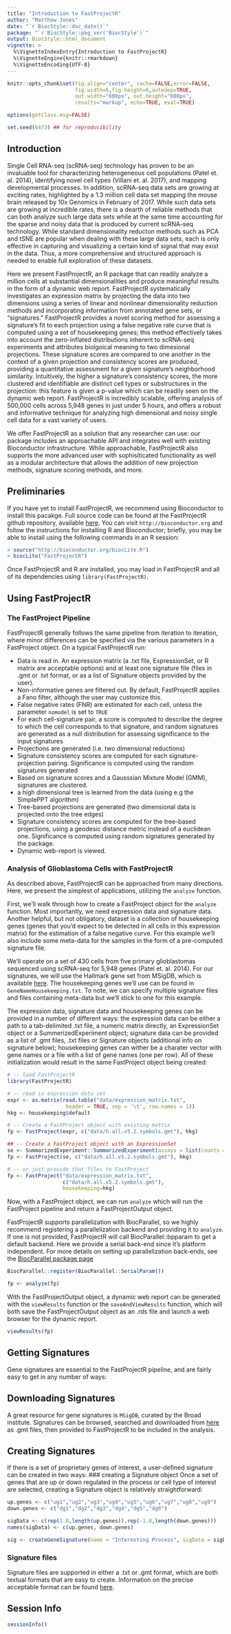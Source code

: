 ```yaml
---
title: "Introduction to FastProjectR"
author: "Matthew Jones"
date: "`r BiocStyle::doc_date()`"
package: "`r BiocStyle::pkg_ver('BiocStyle')`"
output: BiocStyle::html_document
vignette: >
  %\VignetteIndexEntry{Introduction to FastProjectR}
  %\VignetteEngine{knitr::rmarkdown}
  %\VignetteEncoding{UTF-8}
---
```


``` r

knitr::opts_chunk$set(fig.align="center", cache=FALSE,error=FALSE,
                      fig.width=6,fig.height=6,autodep=TRUE,
                      out.width="600px", out.height="600px",
                      results="markup", echo=TRUE, eval=TRUE)

options(getClass.msg=FALSE)

set.seed(6473) ## for reproducibility

```


## Introduction

Single Cell RNA-seq (scRNA-seq) technology has proven to be an invaluable tool for characterizing heterogeneous cell populations (Patel et. al. 2014), identifying novel cell types (Villani et. al. 2017), and mapping developmental processes. In addition, scRNA-seq data sets are growing at exciting rates, highlighted by a 1.3 million cell data set mapping the mouse brain released by 10x Genomics in February of 2017. While such data sets are growing at incredible rates, there is a dearth of reliable methods that can both analyze such large data sets while at the same time accounting for the sparse and noisy data that is produced by current scRNA-seq technology. While standard dimensionality reducton methods such as PCA and tSNE are popular when dealing with these large data sets, each is only effective in capturing and visualizing a certain kind of signal that may exist in the data. Thus, a more comprehensive and structured approach is needed to enable full exploration of these datasets.

Here we present FastProjectR, an R package that can readily analyze a million cells at substantial dimensionalities and produce meaningful results in the form of a dynamic web report. FastProjectR systematically investigates an expression matrix by projecting the data into two dimensions using a series of linear and nonlinear dimensionality reduction methods and incorporating information from annotated gene sets, or “signatures.” FastProjectR provides a novel scoring method for assessing a signature’s fit to each projection using a false negative rate curve that is computed using a set of housekeeping genes; this method effectively takes into account the zero-inflated distributions inherent to scRNA-seq experiments and attributes biolgoical meaning to two dimesional projections. These signature scores are compared to one another in the context of a given projection and consistency scores are produced, providing a quantitative assessment for a given signature’s neighborhood similarity. Intuitively, the higher a signature’s consistency scores, the more clustered and identifiable are distinct cell types or substructures in the projection: this feature is given a p-value which can be readily seen on the dynamic web report. FastProjectR is incredibly scalable, offering analysis of 500,000 cells across 5,948 genes in just under 5 hours, and offers a robust and informative technique for analyzing high dimensional and noisy single cell data for a vast variety of users.

We offer FastProjectR as a solution that any researcher can use: our package includes an approachable API and integrates well with existing Bioconductor infrastructure. While approachable, FastProjectR also supports the more advanced user with sophisiticated functionality as well as a modular architecture that allows the addition of new projection methods, signature scoring methods, and more. 

## Preliminaries

If you have yet to install FastProjectR, we recommend using Bioconductor to install this pacakge. Full source code can be found at the FastProjectR github repository, available [here](http://www.github.com/YosefLab/FastProjectR).  You can visit `http://bioconductor.org` and follow the instructions for installing R and Bioconductor; briefly, you may be able to install using the following commands in an R session:

```r
> source("http://bioconductor.org/biocLite.R")
> biocLite("FastProjectR")
```

Once FastProjectR and R are installed, you may load in FastProjectR and all of its dependencies using `library(FastProjectR)`. 

## Using FastProjectR

### The FastProject Pipeline

FastProjectR generally follows the same pipeline from iteration to iteration, where minor differences can be specified via the various parameters in a FastProject object. On a typical FastProjectR run:

- Data is read in. An expression matrix (a .txt file, ExpressionSet, or R matrix are acceptable options) and at least one signature file (files in .gmt or .txt format, or as a list of Signature objects provided by the user).
- Non-informative genes are filtered out. By default, FastProjectR applies a Fano filter, although the user may customize this.
- False negative rates (FNR) are estimated for each cell, unless the parameter `nomodel` is set to `TRUE`
- For each cell-signature pair, a score is computed to describe the degree to which the cell corresponds to that signature, and random signatures are generated as a null distribution for assessing significance to the input signatures
- Projections are generated (i.e. two dimensional reductions)
- Signature consistency scores are computed for each signature-projection pairing. Significance is computed using the random signatures generated
- Based on signature scores and a Gausssian Mixture Model (GMM), signatures are clustered.
- a high dimensional tree is learned from the data (using e.g the SimplePPT algorithm)
- Tree-based projections are generated (two dimensional data is projected onto the tree edges)
- Signature consistency scores are computed for the tree-based projections, using a geodesic distance metric instead of a euclidean one. Significance is computed using random signatures generated by the package.
- Dynamic web-report is viewed. 

### Analysis of Glioblastoma Cells with FastProjectR
As described above, FastProjectR can be approached from many directions. Here, we present the simplest of applications, utilizing the `analyze` function. 

First, we'll walk through how to create a FastProject object for the `analyze` function. Most importantly, we need expression data and signature data. Another helpful, but not obligatory, dataset is a collection of housekeeping genes (genes that you'd expect to be detected in all cells in this expression matrix) for the estimation of a false negative curve. For this example we'll also include some meta-data for the samples in the form of a pre-computed signature file.

We'll operate on a set of 430 cells from five primary glioblastomas sequenced using scRNA-seq  for 5,948 genes (Patel et. al. 2014). For our signatures, we will use the Hallmark gene set from MSigDB, which is available [here](http://software.broadinstitute.org/gsea/msigdb/collections.jsp#H). The housekeeping genes we'll use can be found in `GeneNameHousekeeping.txt`. To note, we can specify multiple signature files and files containing meta-data but we'll stick to one for this example. 

The expression data, signature data and housekeeping genes can be provided in a number of different ways: the expression data can be either a path to a tab-delimited .txt file, a numeric matrix directly, an ExpressionSet object or a SummerizedExperiment object; signature data can be provided as a list of .gmt files, .txt files or Signature objects (additional info on signature below); housekeeping genes can wither be a charater vector with gene names or a file with a list of gene names (one per row).
All of these initialization would result in the same FastProject object being created:

```r
# -- load FastProjectR
library(FastProjectR)

# -- read in expression data set
expr <- as.matrix(read.table("data/expression_matrix.txt", 
                   header = TRUE, sep = '\t', row.names = 1))
hkg <- housekeeping$default

# -- Create a FastProject object with existing matrix
fp <- FastProject(expr, c("data/h.all.v5.2.symbols.gmt"), hkg)

## -- Create a FastProject object with an ExpressionSet 
se <- SummarizedExperiment::SummarizedExperiment(assays = list(counts = expr))
fp <- FastProject(se, c("data/h.all.v5.2.symbols.gmt"), hkg) 

# -- or just provide that files to FastProject
fp <- FastProject("data/expression_matrix.txt",  
                  c("data/h.all.v5.2.symbols.gmt"),
                  housekeeping=hkg)
```

Now, with a FastProject object, we can run `analyze` which will run the FastProject pipeline and return a FastProjectOutput object.

FastProjectR supports parallelization with BiocParallel, so we highly recommend registering a parallelization
backend and providing it to `analyze`. If one is not provided, FastProjectR will call BiocParallel::bpparam
to get a default backend.
Here we provide a serial back-end since it's platform independent. For more details on setting up parallelization back-ends, see the [BiocParallel package page](http://bioconductor.org/packages/release/bioc/html/BiocParallel.html)

```r
BiocParallel::register(BiocParallel::SerialParam())

fp <- analyze(fp)
```

With the FastProjectOutput object, a dynamic web report can be generated with the `viewResults` function or the `saveAndViewResults` function, which will both save the FastProjectOutput object as an .rds file and launch a web browser for the dynamic report.

```r
viewResults(fp)
```

## Getting Signatures
Gene signatures are essential to the FastProjectR pipeline, and are fairly easy to get in any number of ways:

## Downloading Signatures
A great resource for gene signatures is `MSigDB`, curated by the Broad institute. Signatures can be browsed, searched and downloaded from [here](http://software.broadinstitute.org/gsea/msigdb/) as .gmt files, then provided to FastProjectR to be included in the analysis.


## Creating Signatures
If there is a set of proprietary genes of interest, a user-defined signature can be created in two ways:
### creating a Signature object
Once a set of genes that are up or down regulated in the process or cell type of interest are selected, creating a Signature object is relatively straightforward:
```r
up.genes <- c("ug1","ug2","ug3","ug4","ug5","ug6","ug7","ug8","ug9")
down.genes <- c("dg1","dg2","dg3","dg4","dg5","dg6")

sigData <- c(rep(1.0,length(up.genes)),rep(-1.0,length(down.genes)))
names(sigData) <- c(up.genes, down.genes)

sig <- createGeneSignature(name = "Interesting Process", sigData = sigData)
```

### Signature files
Signature files are supported in either a .txt or .gmt format, which are both textual formats that are easy to create.
Information on the precise acceptable format can be found [here](https://github.com/YosefLab/FastProjectR/wiki/Signatures).

## Session Info
```r
sessionInfo()
```
